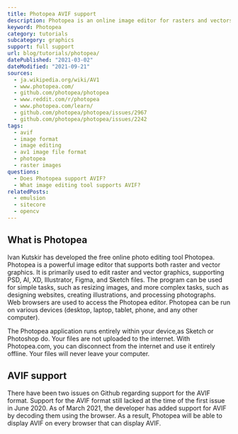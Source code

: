 ```yaml
---
title: Photopea AVIF support
description: Photopea is an online image editor for rasters and vectors. Find out about AVIF support.
keyword: Photopea
category: tutorials
subcategory: graphics
support: full support
url: blog/tutorials/photopea/
datePublished: "2021-03-02"
dateModified: "2021-09-21"
sources:
  - ja.wikipedia.org/wiki/AV1
  - www.photopea.com/
  - github.com/photopea/photopea
  - www.reddit.com/r/photopea
  - www.photopea.com/learn/
  - github.com/photopea/photopea/issues/2967
  - github.com/photopea/photopea/issues/2242
tags:
  - avif
  - image format
  - image editing
  - av1 image file format
  - photopea
  - raster images
questions:
  - Does Photopea support AVIF?
  - What image editing tool supports AVIF?
relatedPosts:
  - emulsion
  - sitecore
  - opencv
---
```


## What is Photopea

Ivan Kutskir has developed the free online photo editing tool Photopea. Photopea is a powerful image editor that supports both raster and vector graphics. It is primarily used to edit raster and vector graphics, supporting PSD, AI, XD, Illustrator, Figma, and Sketch files. The program can be used for simple tasks, such as resizing images, and more complex tasks, such as designing websites, creating illustrations, and processing photographs.
Web browsers are used to access the Photopea editor. Photopea can be run on various devices (desktop, laptop, tablet, phone, and any other computer).

The Photopea application runs entirely within your device,as Sketch or Photoshop do. Your files are not uploaded to the internet. With Photopea.com, you can disconnect from the internet and use it entirely offline. Your files will never leave your computer.

## AVIF support

There have been two issues on Github regarding support for the AVIF format. Support for the AVIF format still lacked at the time of the first issue in June 2020. As of March 2021, the developer has added support for AVIF by decoding them using the browser. As a result, Photopea will be able to display AVIF on every browser that can display AVIF.
